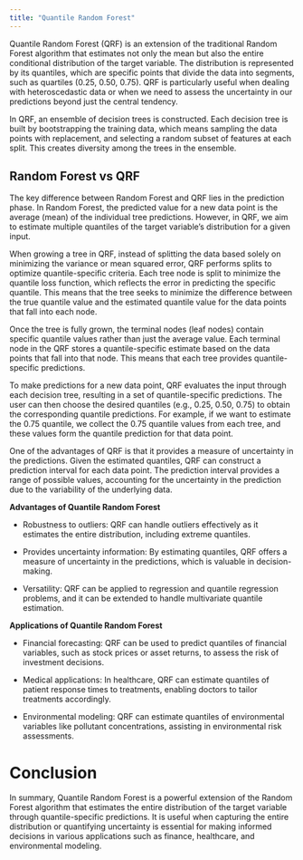 ```yaml
---
title: "Quantile Random Forest"
---
```


::: justify

Quantile Random Forest (QRF) is an extension of the traditional Random Forest algorithm that estimates not only the mean but also the entire conditional distribution of the target variable. The distribution is represented by its quantiles, which are specific points that divide the data into segments, such as quartiles (0.25, 0.50, 0.75). QRF is particularly useful when dealing with heteroscedastic data or when we need to assess the uncertainty in our predictions beyond just the central tendency.

In QRF, an ensemble of decision trees is constructed. Each decision tree is built by bootstrapping the training data, which means sampling the data points with replacement, and selecting a random subset of features at each split. This creates diversity among the trees in the ensemble.

## Random Forest vs QRF

The key difference between Random Forest and QRF lies in the prediction phase. In Random Forest, the predicted value for a new data point is the average (mean) of the individual tree predictions. However, in QRF, we aim to estimate multiple quantiles of the target variable's distribution for a given input.

When growing a tree in QRF, instead of splitting the data based solely on minimizing the variance or mean squared error, QRF performs splits to optimize quantile-specific criteria. Each tree node is split to minimize the quantile loss function, which reflects the error in predicting the specific quantile. This means that the tree seeks to minimize the difference between the true quantile value and the estimated quantile value for the data points that fall into each node.

Once the tree is fully grown, the terminal nodes (leaf nodes) contain specific quantile values rather than just the average value. Each terminal node in the QRF stores a quantile-specific estimate based on the data points that fall into that node. This means that each tree provides quantile-specific predictions.

To make predictions for a new data point, QRF evaluates the input through each decision tree, resulting in a set of quantile-specific predictions. The user can then choose the desired quantiles (e.g., 0.25, 0.50, 0.75) to obtain the corresponding quantile predictions. For example, if we want to estimate the 0.75 quantile, we collect the 0.75 quantile values from each tree, and these values form the quantile prediction for that data point.

One of the advantages of QRF is that it provides a measure of uncertainty in the predictions. Given the estimated quantiles, QRF can construct a prediction interval for each data point. The prediction interval provides a range of possible values, accounting for the uncertainty in the prediction due to the variability of the underlying data.

**Advantages of Quantile Random Forest**

-   Robustness to outliers: QRF can handle outliers effectively as it estimates the entire distribution, including extreme quantiles.

-   Provides uncertainty information: By estimating quantiles, QRF offers a measure of uncertainty in the predictions, which is valuable in decision-making.

-   Versatility: QRF can be applied to regression and quantile regression problems, and it can be extended to handle multivariate quantile estimation.

**Applications of Quantile Random Forest**

-   Financial forecasting: QRF can be used to predict quantiles of financial variables, such as stock prices or asset returns, to assess the risk of investment decisions.

-   Medical applications: In healthcare, QRF can estimate quantiles of patient response times to treatments, enabling doctors to tailor treatments accordingly.

-   Environmental modeling: QRF can estimate quantiles of environmental variables like pollutant concentrations, assisting in environmental risk assessments.

# Conclusion
In summary, Quantile Random Forest is a powerful extension of the Random Forest algorithm that estimates the entire distribution of the target variable through quantile-specific predictions. It is useful when capturing the entire distribution or quantifying uncertainty is essential for making informed decisions in various applications such as finance, healthcare, and environmental modeling.

:::
